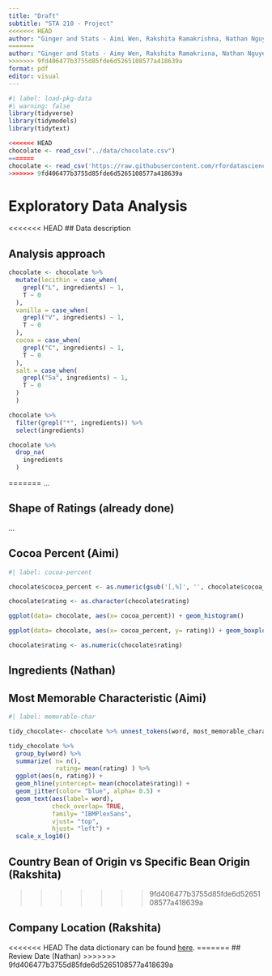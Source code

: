 ```yaml
---
title: "Draft"
subtitle: "STA 210 - Project"
<<<<<<< HEAD
author: "Ginger and Stats - Aimi Wen, Rakshita Ramakrishna, Nathan Nguyen"
=======
author: "Ginger and Stats - Aimy Wen, Rakshita Ramakrisna, Nathan Nguyen"
>>>>>>> 9fd406477b3755d85fde6d5265108577a418639a
format: pdf
editor: visual
---
```


```r
#| label: load-pkg-data
#| warning: false
library(tidyverse)
library(tidymodels)
library(tidytext)

<<<<<<< HEAD
chocolate <- read_csv("../data/chocolate.csv")
=======
chocolate <- read_csv('https://raw.githubusercontent.com/rfordatascience/tidytuesday/master/data/2022/2022-01-18/chocolate.csv')
>>>>>>> 9fd406477b3755d85fde6d5265108577a418639a
```

# Exploratory Data Analysis

<<<<<<< HEAD
## Data description

## Analysis approach

```r
chocolate <- chocolate %>%
  mutate(lecithin = case_when(
    grepl("L", ingredients) ~ 1,
    T ~ 0
  ),
  vanilla = case_when(
    grepl("V", ingredients) ~ 1,
    T ~ 0
  ),
  cocoa = case_when(
    grepl("C", ingredients) ~ 1,
    T ~ 0
  ),
  salt = case_when(
    grepl("Sa", ingredients) ~ 1,
    T ~ 0
  )
  )
```

```r
chocolate %>%
  filter(grepl("*", ingredients)) %>%
  select(ingredients)
```

```r
chocolate %>%
  drop_na(
    ingredients
  )
```
=======
...

## Shape of Ratings (already done)

...

## Cocoa Percent (Aimi)

```r
#| label: cocoa-percent

chocolate$cocoa_percent <- as.numeric(gsub('[,%]', '', chocolate$cocoa_percent))

chocolate$rating <- as.character(chocolate$rating) 

ggplot(data= chocolate, aes(x= cocoa_percent)) + geom_histogram() 

ggplot(data= chocolate, aes(x= cocoa_percent, y= rating)) + geom_boxplot()

chocolate$rating <- as.numeric(chocolate$rating) 


```

## Ingredients (Nathan)

## Most Memorable Characteristic (Aimi)

```r
#| label: memorable-char

tidy_chocolate<- chocolate %>% unnest_tokens(word, most_memorable_characteristics)

tidy_chocolate %>% 
  group_by(word) %>% 
  summarize( n= n(), 
             rating= mean(rating) ) %>%
  ggplot(aes(n, rating)) + 
  geom_hline(yintercept= mean(chocolate$rating)) + 
  geom_jitter(color= "blue", alpha= 0.5) + 
  geom_text(aes(label= word),
            check_overlap= TRUE, 
            family= "IBMPlexSans", 
            vjust= "top", 
            hjust= "left") +
  scale_x_log10() 
```

## Country Bean of Origin vs Specific Bean Origin (Rakshita)
>>>>>>> 9fd406477b3755d85fde6d5265108577a418639a

## Company Location (Rakshita)

<<<<<<< HEAD
The data dictionary can be found [here](ADD%20LINK!!!).
=======
## Review Date (Nathan)
>>>>>>> 9fd406477b3755d85fde6d5265108577a418639a
